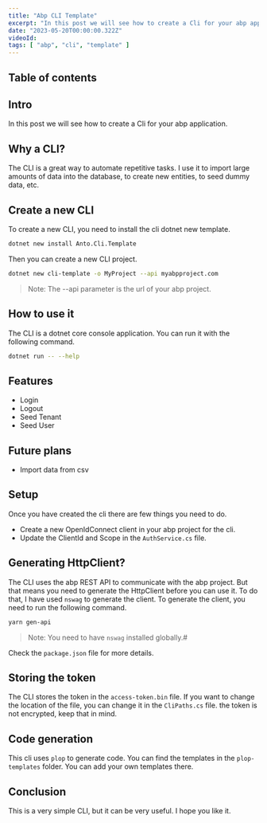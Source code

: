 ```yaml
---
title: "Abp CLI Template"
excerpt: "In this post we will see how to create a Cli for your abp application."
date: "2023-05-20T00:00:00.322Z"
videoId: 
tags: [ "abp", "cli", "template" ]
---
```


## Table of contents

## Intro

In this post we will see how to create a Cli for your abp application.

## Why a CLI?

The CLI is a great way to automate repetitive tasks. I use it to import large amounts of data into the database, to create new entities, to seed dummy data, etc. 

## Create a new CLI

To create a new CLI, you need to install the cli dotnet new template.

```bash
dotnet new install Anto.Cli.Template
``` 

Then you can create a new CLI project.

```bash
dotnet new cli-template -o MyProject --api myabpproject.com
```

> Note: The --api parameter is the url of your abp project.

## How to use it

The CLI is a dotnet core console application. You can run it with the following command.

```bash
dotnet run -- --help
```

## Features

- Login
- Logout
- Seed Tenant
- Seed User

## Future plans

- Import data from csv

## Setup

Once you have created the cli there are few things you need to do.

- Create a new OpenIdConnect client in your abp project for the cli.
- Update the ClientId and Scope in the `AuthService.cs` file.

## Generating HttpClient?

The CLI uses the abp REST API to communicate with the abp project. But that means you need to generate the HttpClient before you can use it. To do that, I have used `nswag` to generate the client. To generate the client, you need to run the following command.

```bash
yarn gen-api
```

> Note: You need to have `nswag` installed globally.#

Check the `package.json` file for more details.

## Storing the token

The CLI stores the token in the `access-token.bin` file. If you want to change the location of the file, you can change it in the `CliPaths.cs` file. the token is not encrypted, keep that in mind.

## Code generation

This cli uses `plop` to generate code. You can find the templates in the `plop-templates` folder. You can add your own templates there.

## Conclusion

This is a very simple CLI, but it can be very useful. I hope you like it.

